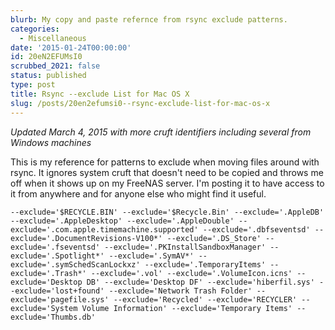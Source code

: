```yaml
---
blurb: My copy and paste refernce from rsync exclude patterns.
categories:
  - Miscellaneous
date: '2015-01-24T00:00:00'
id: 20eN2EFUMsI0
scrubbed_2021: false
status: published
type: post
title: Rsync --exclude List for Mac OS X
slug: /posts/20en2efumsi0--rsync-exclude-list-for-mac-os-x
---
```


_Updated March 4, 2015 with more cruft identifiers including several from Windows machines_

This is my reference for patterns to exclude when moving files around with rsync. It ignores system cruft that doesn't need to be copied and throws me off when it shows up on my FreeNAS server. I'm posting it to have access to it from anywhere and for anyone else who might find it useful. 

    --exclude='$RECYCLE.BIN' --exclude='$Recycle.Bin' --exclude='.AppleDB' --exclude='.AppleDesktop' --exclude='.AppleDouble' --exclude='.com.apple.timemachine.supported' --exclude='.dbfseventsd' --exclude='.DocumentRevisions-V100*' --exclude='.DS_Store' --exclude='.fseventsd' --exclude='.PKInstallSandboxManager' --exclude='.Spotlight*' --exclude='.SymAV*' --exclude='.symSchedScanLockxz' --exclude='.TemporaryItems' --exclude='.Trash*' --exclude='.vol' --exclude='.VolumeIcon.icns' --exclude='Desktop DB' --exclude='Desktop DF' --exclude='hiberfil.sys' --exclude='lost+found' --exclude='Network Trash Folder' --exclude='pagefile.sys' --exclude='Recycled' --exclude='RECYCLER' --exclude='System Volume Information' --exclude='Temporary Items' --exclude='Thumbs.db'
